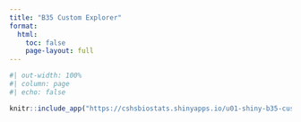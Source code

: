 ```yaml
---
title: "B35 Custom Explorer"
format:
  html:
    toc: false
    page-layout: full
---
```


```r
#| out-width: 100%
#| column: page
#| echo: false

knitr::include_app("https://cshsbiostats.shinyapps.io/u01-shiny-b35-custom-explorer/", height = '800px')
```
